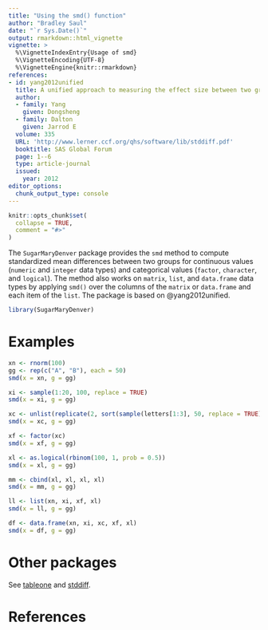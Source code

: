 ```yaml
---
title: "Using the smd() function"
author: "Bradley Saul"
date: "`r Sys.Date()`"
output: rmarkdown::html_vignette
vignette: >
  %\VignetteIndexEntry{Usage of smd}
  %\VignetteEncoding{UTF-8}
  %\VignetteEngine{knitr::rmarkdown}
references:
- id: yang2012unified
  title: A unified approach to measuring the effect size between two groups using SAS
  author:
  - family: Yang
    given: Dongsheng
  - family: Dalton
    given: Jarrod E
  volume: 335
  URL: 'http://www.lerner.ccf.org/qhs/software/lib/stddiff.pdf'
  booktitle: SAS Global Forum
  page: 1--6
  type: article-journal
  issued:
    year: 2012
editor_options: 
  chunk_output_type: console
---
```



```r
knitr::opts_chunk$set(
  collapse = TRUE,
  comment = "#>"
)
```


The `SugarMaryDenver` package provides the `smd` method to compute standardized mean differences between two groups for continuous values (`numeric` and `integer` data types) and categorical values (`factor`, `character`, and `logical`). The method also works on `matrix`, `list`, and `data.frame` data types by applying `smd()` over the columns of the `matrix` or `data.frame` and each item of the `list`.  The package is based on @yang2012unified.

```r
library(SugarMaryDenver)
```

# Examples

```r
xn <- rnorm(100)
gg <- rep(c("A", "B"), each = 50)
smd(x = xn, g = gg)
```

```r
xi <- sample(1:20, 100, replace = TRUE)
smd(x = xi, g = gg)
```

```r
xc <- unlist(replicate(2, sort(sample(letters[1:3], 50, replace = TRUE)), simplify = FALSE))
smd(x = xc, g = gg)
```

```r
xf <- factor(xc)
smd(x = xf, g = gg)
```

```r
xl <- as.logical(rbinom(100, 1, prob = 0.5))
smd(x = xl, g = gg)
```

```r
mm <- cbind(xl, xl, xl, xl)
smd(x = mm, g = gg)
```

```r
ll <- list(xn, xi, xf, xl)
smd(x = ll, g = gg)
```

```r
df <- data.frame(xn, xi, xc, xf, xl)
smd(x = df, g = gg)
```


# Other packages

See [tableone](https://CRAN.R-project.org/package=tableone) and [stddiff](https://cran.r-project.org/package=stddiff).

# References
